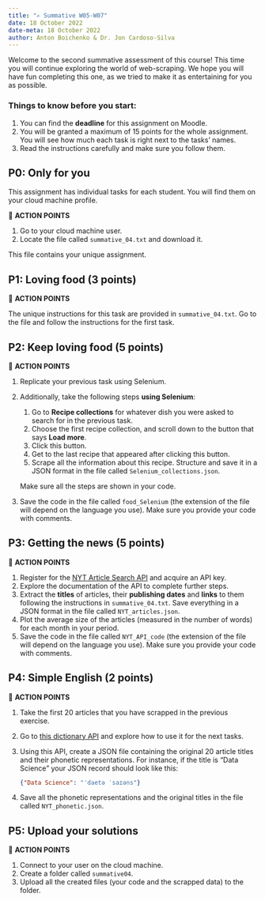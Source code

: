 ```yaml
---
title: "✍️ Summative W05-W07"
date: 18 October 2022
date-meta: 18 October 2022
author: Anton Boichenko & Dr. Jon Cardoso-Silva
---
```


Welcome to the second summative assessment of this course! This time you will continue exploring the world of web-scraping. We hope you will have fun completing this one, as we tried to make it as entertaining for you as possible. 

### Things to know before you start:  

1. You can find the **deadline** for this assignment on Moodle.
2. You will be granted a maximum of 15 points for the whole assignment. You will see how much each task is right next to the tasks' names. 
3. Read the instructions carefully and make sure you follow them.

## P0: Only for you 

This assignment has individual tasks for each student. You will find them on your cloud machine profile. 

🎯 **ACTION POINTS**

1. Go to your cloud machine user.
2. Locate the file called `summative_04.txt` and download it.

This file contains your unique assignment. 

## P1: Loving food (3 points)

🎯 **ACTION POINTS**

The unique instructions for this task are provided in `summative_04.txt`. Go to the file and follow the instructions for the first task. 

## P2: Keep loving food (5 points)

🎯 **ACTION POINTS**

1. Replicate your previous task using Selenium.
2. Additionally, take the following steps **using Selenium**:

    1. Go to **Recipe collections** for whatever dish you were asked to search for in the previous task.
    2. Choose the first recipe collection, and scroll down to the button that says **Load more**.
    3. Click this button.
    4. Get to the last recipe that appeared after clicking this button. 
    5. Scrape all the information about this recipe. Structure and save it in a JSON format in the file called `Selenium_collections.json`. 

    Make sure all the steps are shown in your code. 

3. Save the code in the file called `food_Selenium` (the extension of the file will depend on the language you use). Make sure you provide your code with comments. 

## P3: Getting the news (5 points)

🎯 **ACTION POINTS**

1. Register for the [NYT Article Search API](https://developer.nytimes.com/docs/articlesearch-product/1/overview) and acquire an API key.
2. Explore the documentation of the API to complete further steps.
3. Extract the **titles** of articles, their **publishing dates** and **links** to them following the instructions in `summative_04.txt`. Save everything in a JSON format in the file called `NYT_articles.json`.  
4. Plot the average size of the articles (measured in the number of words) for each month in your period. 
5. Save the code in the file called `NYT_API_code` (the extension of the file will depend on the language you use). Make sure you provide your code with comments. 

## P4: Simple English (2 points)

🎯 **ACTION POINTS**

1. Take the first 20 articles that you have scrapped in the previous exercise. 
2. Go to [this dictionary API](https://dictionaryapi.dev/) and explore how to use it for the next tasks. 
3. Using this API, create a JSON file containing the original 20 article titles and their phonetic representations. For instance, if the title is "Data Science" your JSON record should look like this:

    ```json
    {"Data Science": "ˈdaetə ˈsaɪəns"}
    ```

4. Save all the phonetic representations and the original titles in the file called `NYT_phonetic.json`.

## P5: Upload your solutions 

🎯 **ACTION POINTS**

1. Connect to your user on the cloud machine.
2. Create a folder called `summative04`.
3. Upload all the created files (your code and the scrapped data) to the folder.